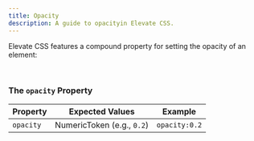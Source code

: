 ```yaml
---
title: Opacity
description: A guide to opacityin Elevate CSS.
---
```


Elevate CSS features a compound property for setting the opacity of an element:

<br/>

### The `opacity` Property

| Property   | Expected Values | Example     |
|------------|--------------------|-----------------------|
| `opacity` |  NumericToken (e.g., `0.2`) |  `opacity:0.2`  |
